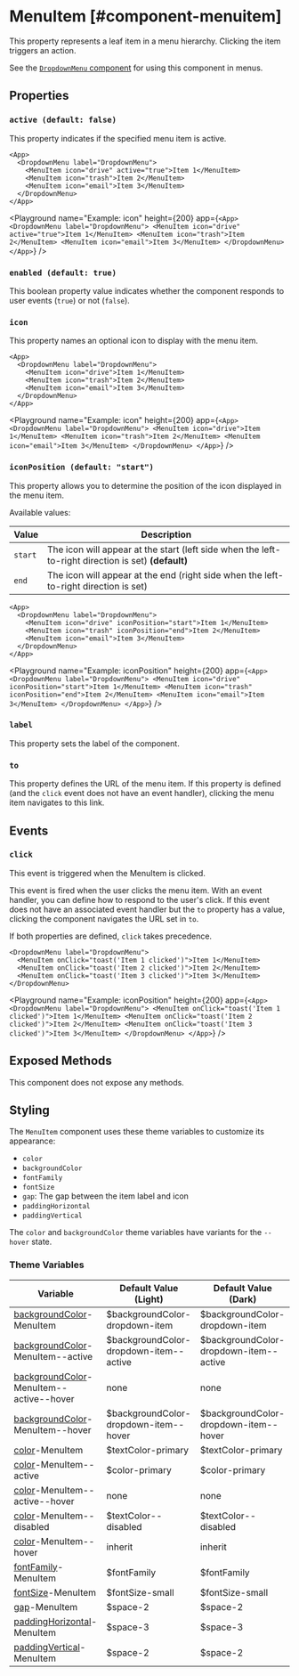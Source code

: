 
# MenuItem [#component-menuitem]

This property represents a leaf item in a menu hierarchy. Clicking the item triggers an action.

See the [`DropdownMenu` component](./DropdownMenu) for using this component in menus.

## Properties

### `active (default: false)`

This property indicates if the specified menu item is active.

```xmlui copy /active="true"/
<App>
  <DropdownMenu label="DropdownMenu">
    <MenuItem icon="drive" active="true">Item 1</MenuItem>
    <MenuItem icon="trash">Item 2</MenuItem>
    <MenuItem icon="email">Item 3</MenuItem>
  </DropdownMenu>
</App>
```

<Playground
  name="Example: icon"
  height={200}
  app={`
    <App>
      <DropdownMenu label="DropdownMenu">
        <MenuItem icon="drive" active="true">Item 1</MenuItem>
        <MenuItem icon="trash">Item 2</MenuItem>
        <MenuItem icon="email">Item 3</MenuItem>
      </DropdownMenu>
    </App>
  `}
/>

### `enabled (default: true)`

This boolean property value indicates whether the component responds to user events (`true`) or not (`false`).

### `icon`

This property names an optional icon to display with the menu item.

```xmlui copy /icon/
<App>
  <DropdownMenu label="DropdownMenu">
    <MenuItem icon="drive">Item 1</MenuItem>
    <MenuItem icon="trash">Item 2</MenuItem>
    <MenuItem icon="email">Item 3</MenuItem>
  </DropdownMenu>
</App>
```

<Playground
  name="Example: icon"
  height={200}
  app={`
    <App>
      <DropdownMenu label="DropdownMenu">
        <MenuItem icon="drive">Item 1</MenuItem>
        <MenuItem icon="trash">Item 2</MenuItem>
        <MenuItem icon="email">Item 3</MenuItem>
      </DropdownMenu>
    </App>
  `}
/>

### `iconPosition (default: "start")`

This property allows you to determine the position of the icon displayed in the menu item.

Available values:

| Value | Description |
| --- | --- |
| `start` | The icon will appear at the start (left side when the left-to-right direction is set) **(default)** |
| `end` | The icon will appear at the end (right side when the left-to-right direction is set) |

```xmlui copy /iconPosition/
<App>
  <DropdownMenu label="DropdownMenu">
    <MenuItem icon="drive" iconPosition="start">Item 1</MenuItem>
    <MenuItem icon="trash" iconPosition="end">Item 2</MenuItem>
    <MenuItem icon="email">Item 3</MenuItem>
  </DropdownMenu>
</App>
```

<Playground
  name="Example: iconPosition"
  height={200}
  app={`
<App>
  <DropdownMenu label="DropdownMenu">
    <MenuItem icon="drive" iconPosition="start">Item 1</MenuItem>
    <MenuItem icon="trash" iconPosition="end">Item 2</MenuItem>
    <MenuItem icon="email">Item 3</MenuItem>
  </DropdownMenu>
</App>
  `}
/>

### `label`

This property sets the label of the component.

### `to`

This property defines the URL of the menu item. If this property is defined (and the `click` event does not have an event handler), clicking the menu item navigates to this link.

## Events

### `click`

This event is triggered when the MenuItem is clicked.

This event is fired when the user clicks the menu item. With an event handler, you can define how to respond to the user's click. If this event does not have an associated event handler but the `to` property has a value, clicking the component navigates the URL set in `to`.

If both properties are defined, `click` takes precedence.

```xmlui copy /onClick/
<DropdownMenu label="DropdownMenu">
  <MenuItem onClick="toast('Item 1 clicked')">Item 1</MenuItem>
  <MenuItem onClick="toast('Item 2 clicked')">Item 2</MenuItem>
  <MenuItem onClick="toast('Item 3 clicked')">Item 3</MenuItem>
</DropdownMenu>
```

<Playground
  name="Example: iconPosition"
  height={200}
  app={`
<App>
  <DropdownMenu label="DropdownMenu">
    <MenuItem onClick="toast('Item 1 clicked')">Item 1</MenuItem>
    <MenuItem onClick="toast('Item 2 clicked')">Item 2</MenuItem>
    <MenuItem onClick="toast('Item 3 clicked')">Item 3</MenuItem>
  </DropdownMenu>
</App>
  `}
/>

## Exposed Methods

This component does not expose any methods.

## Styling

The `MenuItem` component uses these theme variables to customize its appearance:
- `color`
- `backgroundColor`
- `fontFamily`
- `fontSize`
- `gap`: The gap between the item label and icon
- `paddingHorizontal`
- `paddingVertical`

The `color` and `backgroundColor` theme variables have variants for the `--hover` state.

### Theme Variables

| Variable | Default Value (Light) | Default Value (Dark) |
| --- | --- | --- |
| [backgroundColor](../styles-and-themes/common-units/#color)-MenuItem | $backgroundColor-dropdown-item | $backgroundColor-dropdown-item |
| [backgroundColor](../styles-and-themes/common-units/#color)-MenuItem--active | $backgroundColor-dropdown-item--active | $backgroundColor-dropdown-item--active |
| [backgroundColor](../styles-and-themes/common-units/#color)-MenuItem--active--hover | <GrayText>none</GrayText> | <GrayText>none</GrayText> |
| [backgroundColor](../styles-and-themes/common-units/#color)-MenuItem--hover | $backgroundColor-dropdown-item--hover | $backgroundColor-dropdown-item--hover |
| [color](../styles-and-themes/common-units/#color)-MenuItem | $textColor-primary | $textColor-primary |
| [color](../styles-and-themes/common-units/#color)-MenuItem--active | $color-primary | $color-primary |
| [color](../styles-and-themes/common-units/#color)-MenuItem--active--hover | <GrayText>none</GrayText> | <GrayText>none</GrayText> |
| [color](../styles-and-themes/common-units/#color)-MenuItem--disabled | $textColor--disabled | $textColor--disabled |
| [color](../styles-and-themes/common-units/#color)-MenuItem--hover | inherit | inherit |
| [fontFamily](../styles-and-themes/common-units/#fontFamily)-MenuItem | $fontFamily | $fontFamily |
| [fontSize](../styles-and-themes/common-units/#size)-MenuItem | $fontSize-small | $fontSize-small |
| [gap](../styles-and-themes/common-units/#size)-MenuItem | $space-2 | $space-2 |
| [paddingHorizontal](../styles-and-themes/common-units/#size)-MenuItem | $space-3 | $space-3 |
| [paddingVertical](../styles-and-themes/common-units/#size)-MenuItem | $space-2 | $space-2 |
